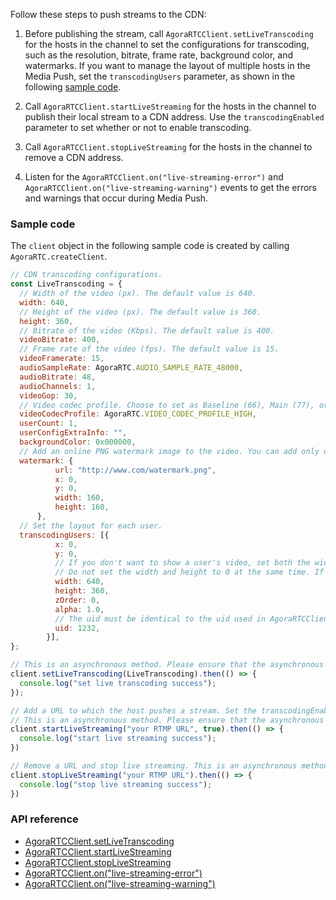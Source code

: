 <PlatformWrapper platform="web">

Follow these steps to push streams to the CDN:

1. Before publishing the stream, call `AgoraRTCClient.setLiveTranscoding` for the hosts in the channel to set the configurations for transcoding, such as the resolution, bitrate, frame rate, background color, and watermarks. If you want to manage the layout of multiple hosts in the Media Push, set the `transcodingUsers` parameter, as shown in the following [sample code](#sample-code).

2. Call `AgoraRTCClient.startLiveStreaming` for the hosts in the channel to publish their local stream to a CDN address. Use the `transcodingEnabled` parameter to set whether or not to enable transcoding.

3. Call `AgoraRTCClient.stopLiveStreaming` for the hosts in the channel to remove a CDN address.

4. Listen for the `AgoraRTCClient.on("live-streaming-error")` and `AgoraRTCClient.on("live-streaming-warning")` events to get the errors and warnings that occur during Media Push. 

### Sample code

The `client` object in the following sample code is created by calling `AgoraRTC.createClient`.

```javascript
// CDN transcoding configurations.
const LiveTranscoding = {
  // Width of the video (px). The default value is 640.
  width: 640,
  // Height of the video (px). The default value is 360.
  height: 360,
  // Bitrate of the video (Kbps). The default value is 400.
  videoBitrate: 400,
  // Frame rate of the video (fps). The default value is 15.
  videoFramerate: 15,
  audioSampleRate: AgoraRTC.AUDIO_SAMPLE_RATE_48000,
  audioBitrate: 48,
  audioChannels: 1,
  videoGop: 30,
  // Video codec profile. Choose to set as Baseline (66), Main (77), or High (100). If you set this parameter to other values, Agora adjusts it to the default value of 100.
  videoCodecProfile: AgoraRTC.VIDEO_CODEC_PROFILE_HIGH,
  userCount: 1,
  userConfigExtraInfo: "",
  backgroundColor: 0x000000,
  // Add an online PNG watermark image to the video. You can add only one watermark.
  watermark: {
          url: "http://www.com/watermark.png",
          x: 0,
          y: 0,
          width: 160,
          height: 160,
      },
  // Set the layout for each user.
  transcodingUsers: [{
          x: 0,
          y: 0,
          // If you don't want to show a user's video, set both the width and height to 1 to make the user's viewport a dot.
          // Do not set the width and height to 0 at the same time. If you do so, the SDK throws an error.
          width: 640,
          height: 360,
          zOrder: 0,
          alpha: 1.0,
          // The uid must be identical to the uid used in AgoraRTCClient.join.
          uid: 1232,
        }],
};

// This is an asynchronous method. Please ensure that the asynchronous operation completes before conducting the next operation.
client.setLiveTranscoding(LiveTranscoding).then(() => {
  console.log("set live transcoding success");
});

// Add a URL to which the host pushes a stream. Set the transcodingEnabled parameter as true to enable the transcoding service. Once transcoding is enabled, you need to set the live transcoding configurations by calling setLiveTranscoding. Agora does not recommend transcoding in the case of a single host.
// This is an asynchronous method. Please ensure that the asynchronous operation completes before conducting the next operation.
client.startLiveStreaming("your RTMP URL", true).then(() => {
  console.log("start live streaming success");
})

// Remove a URL and stop live streaming. This is an asynchronous method. Please ensure that the asynchronous operation completes before conducting the next operation.
client.stopLiveStreaming("your RTMP URL").then(() => {
  console.log("stop live streaming success");
})
```

### API reference
- [AgoraRTCClient.setLiveTranscoding](./API%20Reference/web_ng/interfaces/iagorartcclient.html#setlivetranscoding)
- [AgoraRTCClient.startLiveStreaming](./API%20Reference/web_ng/interfaces/iagorartcclient.html#startlivestreaming)
- [AgoraRTCClient.stopLiveStreaming](./API%20Reference/web_ng/interfaces/iagorartcclient.html#stoplivestreaming)
- [AgoraRTCClient.on("live-streaming-error")](./API%20Reference/web_ng/interfaces/iagorartcclient.html#event_live_streaming_error)
- [AgoraRTCClient.on("live-streaming-warning")](./API%20Reference/web_ng/interfaces/iagorartcclient.html#event_live_streaming_warning)

</PlatformWrapper>